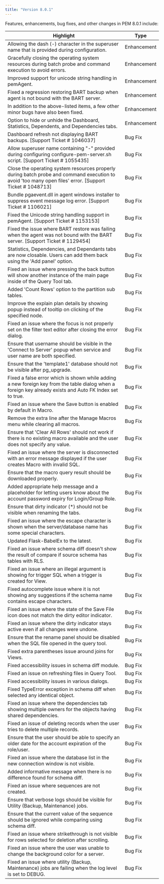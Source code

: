 ```yaml
---
title: "Version 8.0.1"
---
```


Features, enhancements, bug fixes, and other changes in PEM 8.0.1 include:

 Highlight | Type |
| --------- | -----|
| Allowing the dash (-) character in the superuser name that is provided during configuration. | Enhancement |
| Gracefully closing the operating system resources during batch probe and command execution to avoid errors. | Enhancement |
| Improved support for unicode string handling in pemAgent. | Enhancement |
| Fixed a regression restoring BART backup when agent is not bound with the BART server. | Enhancement |
| In addition to the above-listed items, a few other minor bugs have also been fixed. | Enhancement |
| Option to hide or unhide the Dashboard, Statistics, Dependents, and Dependencies tabs. | Enhancement |
| Dashboard refresh not displaying BART backups. [Support Ticket # 1046037] | Bug Fix |
| Allow superuser name containing "-" provided during configuring configure-pem-server.sh script. [Support Ticket # 1055435] | Bug Fix |
| Close the operating system resources properly during batch probe and command execution to avoid 'too many open files' error. [Support Ticket # 1048713] | Bug Fix |
| Bundle pgaevent.dll in agent windows installer to suppress event message log error. [Support Ticket # 1106021] | Bug Fix |
| Fixed the Unicode string handling support in pemAgent. [Support Ticket # 1153153] | Bug Fix |
| Fixed the issue where BART restore was failing when the agent was not bound with the BART server. [Support Ticket # 1129454] | Bug Fix |
| Statistics, Dependencies, and Dependants tabs are now closable. Users can add them back using the 'Add panel' option. | Bug Fix |
| Fixed an issue where pressing the back button will show another instance of the main page inside of the Query Tool tab. | Bug Fix |
| Added 'Count Rows' option to the partition sub tables. | Bug Fix |
| Improve the explain plan details by showing popup instead of tooltip on clicking of the specified node. | Bug Fix |
| Fixed an issue where the focus is not properly set on the filter text editor after closing the error dialog. | Bug Fix |
| Ensure that username should be visible in the 'Connect to Server' popup when service and user name are both specified. | Bug Fix |
| Ensure that the 'template1' database should not be visible after pg_upgrade. | Bug Fix |
| Fixed a false error which is shown while adding a new foreign key from the table dialog when a foreign key already exists and Auto FK Index set to true. | Bug Fix |
| Fixed an issue where the Save button is enabled by default in Macro. | Bug Fix |
| Remove the extra line after the Manage Macros menu while clearing all macros. | Bug Fix |
| Ensure that 'Clear All Rows' should not work if there is no existing macro available and the user does not specify any value. | Bug Fix |
| Fixed an issue where the server is disconnected with an error message displayed if the user creates Macro with invalid SQL. | Bug Fix |
| Ensure that the macro query result should be downloaded properly. | Bug Fix |
| Added appropriate help message and a placeholder for letting users know about the account password expiry for Login/Group Role. | Bug Fix |
| Ensure that dirty indicator (*) should not be visible when renaming the tabs. | Bug Fix |
| Fixed an issue where the escape character is shown when the server/database name has some special characters. | Bug Fix |
| Updated Flask-BabelEx to the latest. | Bug Fix |
| Fixed an issue where schema diff doesn't show the result of compare if source schema has tables with RLS. | Bug Fix |
| Fixed an issue where an illegal argument is showing for trigger SQL when a trigger is created for View. | Bug Fix |
| Fixed autocomplete issue where it is not showing any suggestions if the schema name contains escape characters. | Bug Fix |
| Fixed an issue where the state of the Save File icon does not match the dirty editor indicator. | Bug Fix |
| Fixed an issue where the dirty indicator stays active even if all changes were undone. | Bug Fix |
| Ensure that the rename panel should be disabled when the SQL file opened in the query tool. | Bug Fix |
| Fixed extra parentheses issue around joins for Views. | Bug Fix |
| Fixed accessibility issues in schema diff module. | Bug Fix |
| Fixed an issue on refreshing files in Query Tool. | Bug Fix |
| Fixed accessibility issues in various dialogs. | Bug Fix |
| Fixed TypeError exception in schema diff when selected any identical object. | Bug Fix |
| Fixed an issue where the dependencies tab showing multiple owners for the objects having shared dependencies. | Bug Fix |
| Fixed an issue of deleting records when the user tries to delete multiple records. | Bug Fix |
| Ensure that the user should be able to specify an older date for the account expiration of the role/user. | Bug Fix |
| Fixed an issue where the database list in the new connection window is not visible. | Bug Fix |
| Added informative message when there is no difference found for schema diff. | Bug Fix |
| Fixed an issue where sequences are not created. | Bug Fix |
| Ensure that verbose logs should be visible for Utility (Backup, Maintenance) jobs. | Bug Fix |
| Ensure that the current value of the sequence should be ignored while comparing using schema diff. | Bug Fix |
| Fixed an issue where strikethrough is not visible for rows selected for deletion after scrolling. | Bug Fix |
| Fixed an issue where the user was unable to change the background color for a server. | Bug Fix |
| Fixed an issue where utility (Backup, Maintenance) jobs are failing when the log level is set to DEBUG. | Bug Fix |
